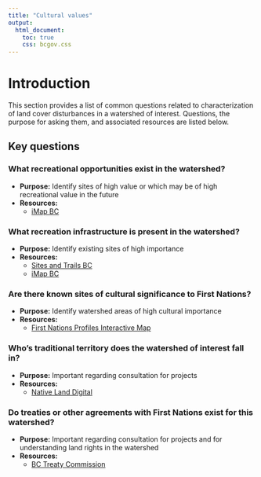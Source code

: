```yaml
---
title: "Cultural values"
output:
  html_document:
    toc: true
    css: bcgov.css
---
```

# Introduction

This section provides a list of common questions related to characterization of land cover disturbances in a watershed of interest. Questions, the purpose for asking them, and associated resources are listed below. 

## Key questions

### What recreational opportunities exist in the watershed?   
  + **Purpose:** Identify sites of high value or which may be of high recreational value in the future
  + **Resources:** 
      + [iMap BC](https://www2.gov.bc.ca/gov/content/data/geographic-data-services/web-based-mapping/imapbc)
  

### What recreation infrastructure is present in the watershed?  
  + **Purpose:** Identify existing sites of high importance
  + **Resources:** 
    + [Sites and Trails BC](http://www.sitesandtrailsbc.ca/)
    + [iMap BC](https://www2.gov.bc.ca/gov/content/data/geographic-data-services/web-based-mapping/imapbc)

### Are there known sites of cultural significance to First Nations?  
  + **Purpose:** Identify watershed areas of high cultural importance
  + **Resources:** 
      + [First Nations Profiles Interactive Map](https://geo.aadnc-aandc.gc.ca/cippn-fnpim/index-eng.html)
 
  
### Who’s traditional territory does the watershed of interest fall in?  
  + **Purpose:** Important regarding consultation for projects 
  + **Resources:** 
     + [Native Land Digital](https://native-land.ca/)
      
    

### Do treaties or other agreements with First Nations exist for this watershed? 
  + **Purpose:** Important regarding consultation for projects and for understanding land rights in the watershed
  + **Resources:** 
    + [BC Treaty Commission](https://www.bctreaty.ca/map)

